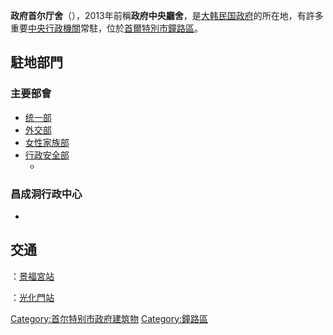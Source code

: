 {{Infobox government agency
| name           = 政府首爾廳舍
| headquarters   = {{KOR}}[[首爾|首爾]]
| nativename     = 정부서울청사
| formed         = 1970年12月24日
| image          = Central Government Complex of Korea.JPG
}}
{{Infobox Korean name
|hangul=정부서울청사
|hanja=政府서울廳舍
|rr=Jeongbu Seoul Ceongsa
|mr=Jŏngbu Sŏul Ch'ŏngsa
}}

'''政府首尔厅舍'''（{{Lang-ko|정부서울청사}}），2013年前稱'''政府中央廳舍'''，是[[大韩民国政府|大韩民国政府]]的所在地，有許多重要[[韓國中央行政機關|中央行政機關]]常駐，位於[[首爾特別市|首爾特別市]][[鐘路區|鐘路區]]。

==駐地部門==
===主要部會===
*[[统一部|统一部]]
*[[韓國外交部|外交部]]
*[[女性家族部|女性家族部]]
*[[行政安全部|行政安全部]]
**{{Link-ko|政府廳舍管理本部|정부청사관리본부}}

=== 昌成洞行政中心 ===
*{{Link-ko|國務調整室|대한민국 국무조정실}}

==交通==
{{韓國都市鐵道|SM3}}：[[景福宮站|景福宮站]]

{{韓國都市鐵道|SM5}}：[[光化門站|光化門站]]
[[Category:首尔特别市政府建筑物|Category:首尔特别市政府建筑物]]
[[Category:鐘路區|Category:鐘路區]]
